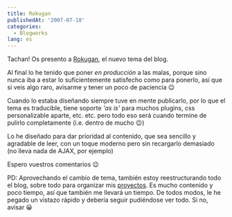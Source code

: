 ```yaml
---
title: Rokugan
publishedAt: '2007-07-18'
categories:
  - Blogworks
lang: es
---
```


Tachan! Os presento a [Rokugan](http://rick.jinlabs.com/projects/rokugan), el nuevo tema del blog.

Al final lo he tenido que poner _en producción_ a las malas, porque sino nunca iba a estar lo suficientemente satisfecho como para ponerlo, así que si veis algo raro, avisarme y tener un poco de paciencia 😉

Cuando lo estaba diseñando siempre tuve en mente publicarlo, por lo que el tema es traducible, tiene soporte _'as is'_ para muchos plugins, css personalizable aparte, etc. etc. pero todo eso será cuando termine de pulirlo completamente (i.e. dentro de mucho 😉)

Lo he diseñado para dar prioridad al contenido, que sea sencillo y agradable de leer, con un toque moderno pero sin recargarlo demasiado (no lleva nada de AJAX, por ejemplo)

Espero vuestros comentarios 😉

PD: Aprovechando el cambio de tema, también estoy reestructurando todo el blog, sobre todo para organizar mis [proyectos](http://rick.jinlabs.com/code). Es mucho contenido y poco tiempo, así que también me llevará un tiempo. De todos modos, le he pegado un vistazo rápido y debería seguir pudiéndose ver todo. Si no, avisar 😀
